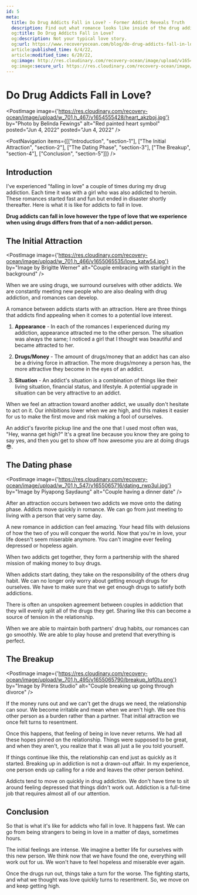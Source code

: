 ```yaml
---
id: 5
meta:
  title: Do Drug Addicts Fall in Love? - Former Addict Reveals Truth
  description: Find out what romance looks like inside of the drug addiction community.
  og:title: Do Drug Addicts Fall in Love?
  og:description: Not your typical love story.
  og:url: https://www.recoveryocean.com/blog/do-drug-addicts-fall-in-love
  article:published_time: 6/4/22,
  article:modified_time: 6/20/22,
  og:image: http://res.cloudinary.com/recovery-ocean/image/upload/v1654555428/heart_akzboj.jpg
  og:image:secure_url: https://res.cloudinary.com/recovery-ocean/image/upload/v1654555428/heart_akzboj.jpg
---
```



# Do Drug Addicts Fall in Love?
<PostImage image={'https://res.cloudinary.com/recovery-ocean/image/upload/w_701,h_467/v1654555428/heart_akzboj.jpg'} by="Photo by Belinda Fewings" alt="Red painted heart symbol" posted="Jun 4, 2022" posted="Jun 4, 2022" />

<PostNavigation items={[["Introduction", "section-1"], ["The Initial Attraction", "section-2"], ["The Dating Phase", "section-3"], ["The Breakup", "section-4"], ["Conclusion", "section-5"]]} />

<span id="section-1"></span>
## Introduction

I've experienced "falling in love" a couple of times during my drug addiction. Each time it was with a girl who was also addicted to heroin. These romances started fast and fun but ended in disaster shortly thereafter. Here is what it is like for addicts to fall in love.

<strong>Drug addicts can fall in love however the type of love that we experience when using drugs differs from that of a non-addict person.</strong>

<span id="section-2"></span>
## The Initial Attraction

<PostImage image={'https://res.cloudinary.com/recovery-ocean/image/upload/w_701,h_466/v1655065535/love_katw54.jpg'} by="Image by Brigitte Werner" alt="Couple embracing with starlight in the background" />

When we are using drugs, we surround ourselves with other addicts. We are constantly meeting new people who are also dealing with drug addiction, and romances can develop.

A romance between addicts starts with an attraction. Here are three things that addicts find appealing when it comes to a potential love interest. 

1. **Appearance** - In each of the romances I experienced during my addiction, appearance attracted me to the other person. The situation was always the same; I noticed a girl that I thought was beautiful and became attracted to her.

2. **Drugs/Money** - The amount of drugs/money that an addict has can also be a driving force in attraction. The more drugs/money a person has, the more attractive they become in the eyes of an addict.

3. **Situation** - An addict's situation is a combination of things like their living situation, financial status, and lifestyle. A potential upgrade in situation can be very attractive to an addict. 

When we feel an attraction toward another addict, we usually don't hesitate to act on it. Our inhibitions lower when we are high, and this makes it easier for us to make the first move and risk making a fool of ourselves.

An addict's favorite pickup line and the one that I used most often was, "Hey, wanna get high?" It's a great line because you know they are going to say yes, and then you get to show off how awesome you are at doing drugs 😎.

<span id="section-3"></span>
## The Dating phase

<PostImage image={'https://res.cloudinary.com/recovery-ocean/image/upload/w_701,h_547/v1655065716/dating_rwp3ul.jpg'} by="Image by Piyapong Saydaung" alt="Couple having a dinner date" />

After an attraction occurs between two addicts we move onto the dating phase. Addicts move quickly in romance. We can go from just meeting to living with a person that very same day. 

A new romance in addiction can feel amazing. Your head fills with delusions of how the two of you will conquer the world. Now that you're in love, your life doesn't seem miserable anymore. You can't imagine ever feeling depressed or hopeless again.

When two addicts get together, they form a partnership with the shared mission of making money to buy drugs.

When addicts start dating, they take on the responsibility of the others drug habit. We can no longer only worry about getting enough drugs for ourselves. We have to make sure that we get enough drugs to satisfy both addictions. 

There is often an unspoken agreement between couples in addiction that they will evenly split all of the drugs they get. Sharing like this can become a source of tension in the relationship.

When we are able to maintain both partners' drug habits, our romances can go smoothly. We are able to play house and pretend that everything is perfect.

<span id="section-4"></span>
## The Breakup

<PostImage image={'https://res.cloudinary.com/recovery-ocean/image/upload/w_701,h_495/v1655065790/breakup_lqf0tu.png'} by="Image by Pintera Studio" alt="Couple breaking up going through divorce" />

If the money runs out and we can't get the drugs we need, the relationship can sour. We become irritable and mean when we aren't high. We see this other person as a burden rather than a partner. That initial attraction we once felt turns to resentment.

Once this happens, that feeling of being in love never returns. We had all these hopes pinned on the relationship. Things were supposed to be great, and when they aren't, you realize that it was all just a lie you told yourself. 

If things continue like this, the relationship can end just as quickly as it started. Breaking up in addiction is not a drawn-out affair. In my experience, one person ends up calling for a ride and leaves the other person behind.

Addicts tend to move on quickly in drug addiction. We don't have time to sit around feeling depressed that things didn't work out. Addiction is a full-time job that requires almost all of our attention.

<span id="section-5"></span>
## Conclusion

So that is what it's like for addicts who fall in love. It happens fast. We can go from being strangers to being in love in a matter of days, sometimes hours. 

The initial feelings are intense. We imagine a better life for ourselves with this new person. We think now that we have found the one, everything will work out for us. We won't have to feel hopeless and miserable ever again.

Once the drugs run out, things take a turn for the worse. The fighting starts, and what we thought was love quickly turns to resentment. So, we move on and keep getting high.